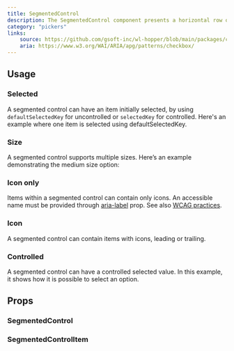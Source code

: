 ```yaml
---
title: SegmentedControl
description: The SegmentedControl component presents a horizontal row of options or actions that are contextually or conceptually related. It allows users to select a single option at a time.
category: "pickers"
links:
    source: https://github.com/gsoft-inc/wl-hopper/blob/main/packages/components/src/SegmentedControl/src/SegmentedControl.tsx
    aria: https://www.w3.org/WAI/ARIA/apg/patterns/checkbox/
---
```


<Example src="SegmentedControl/docs/preview" isOpen />

## Usage

### Selected
A segmented control can have an item initially selected, by using `defaultSelectedKey` for uncontrolled or `selectedKey` for controlled.
Here's an example where one item is selected using defaultSelectedKey.

<Example src="SegmentedControl/docs/selected" />

### Size
A segmented control supports multiple sizes. Here’s an example demonstrating the medium size option:

<Example src="SegmentedControl/docs/size" />

### Icon only
Items within a segmented control can contain only icons. An accessible name must be provided through [aria-label](https://developer.mozilla.org/en-US/docs/Web/Accessibility/ARIA/Attributes/aria-label) prop. See also [WCAG practices](https://www.w3.org/TR/WCAG20-TECHS/ARIA6.html).

<Example src="SegmentedControl/docs/iconOnly" />

### Icon
A segmented control can contain items with icons, leading or trailing.

<Example src="SegmentedControl/docs/icon" />

### Controlled
A segmented control can have a controlled selected value. In this example, it shows how it is possible to select an option.

<Example src="SegmentedControl/docs/controlled" />

## Props

### SegmentedControl

<PropTable component="SegmentedControl" />

### SegmentedControlItem

<PropTable component="SegmentedControlItem" />
